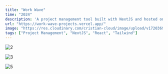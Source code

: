 ```yaml
---
title: "Work Wave"
time: "2024"
description: 'A project management tool built with NextJS and hosted on Vercel. Perfect for managing projects and tasks using kanban boards.'
url: "https://work-wave-projects.vercel.app/"
image: "https://res.cloudinary.com/cristian-cloud/image/upload/v1720369615/projects/work-wave/image_sfyrja.webp"
tags: ["Project Management", "NextJS", "React", "Tailwind"]
---
```


<Image 
  src="https://res.cloudinary.com/cristian-cloud/image/upload/v1720369616/projects/work-wave/landing_c50po9.webp"
  alt="2"
  width={3062}
  height={2042}
  caption="Landing page of the project management tool. Users can login and create projects and tasks using kanban boards."
/>

<Image 
  src="https://res.cloudinary.com/cristian-cloud/image/upload/v1720369617/projects/work-wave/board-grids_kss5ji.webp"
  alt="3"
  width={2267}
  height={1280}
  caption="View of the boards that the user currently has, the boards are ordered by workspace."
/>

<Image 
  src="https://res.cloudinary.com/cristian-cloud/image/upload/v1720369615/projects/work-wave/board_f5lufs.webp"
  alt="5"
  width={5412}
  height={3246}
  caption="View of a board with tasks, the tasks are ordered by status and can be moved between them."
/>

